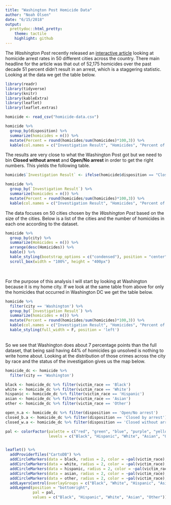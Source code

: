 ```yaml
---
title: "Washington Post Homicide Data"
author: "Noah Olsen"
date: "6/15/2018"
output:
  prettydoc::html_pretty:
    theme: tactile
    highlight: github
---
```


The *Washington Post* recently released an [interactive article](https://www.washingtonpost.com/graphics/2018/investigations/unsolved-homicide-database/?utm_term=.8f89c5357a81) looking at homicide arrest rates in 50 different cities across the country. There main headline for the article was that out of 52,175 homicides over the past decade 51 percent didn't result in an arrest, which is a staggering statistic. Looking at the data we get the table below.


```r
library(readr)
library(tidyverse)
library(knitr)
library(kableExtra)
library(leaflet)
library(leaflet.extras)

homicide <- read_csv("homicide-data.csv")
```

```r
homicide %>%
  group_by(disposition) %>%
  summarize(homicides = n()) %>%
  mutate(Percent = round(homicides/sum(homicides)*100,3)) %>%
  kable(col.names = c("Investigation Result", "Homicides", "Percent of Total"))

```

The results are very close to what the Washington Post got but we need to bin **Closed without arrest** and **Open/No arrest** in order to get the right numbers. This yields the following table.
```r
homicide$`Investigation Result` <- ifelse(homicide$disposition == "Closed by arrest", "Arrest", "No Arrest")

homicide %>%
  group_by(`Investigation Result`) %>%
  summarize(homicides = n()) %>%
  mutate(Percent = round(homicides/sum(homicides)*100,3)) %>%
  kable(col.names = c("Investigation Result", "Homicides", "Percent of Total"))
```

The data focuses on 50 cities chosen by the *Washington Post* based on the size of the cities. Below is a list of the cities and the number of homicides in each one according to the dataset.

```r
homicide %>%
  group_by(city) %>%
  summarize(Homicides = n()) %>%
  arrange(desc(Homicides)) %>%
  kable() %>%
  kable_styling(bootstrap_options = c("condensed"), position = "center") %>%
  scroll_box(width = "100%", height = "400px")

```
<br>

For the purpose of this analysis I will start by looking at Washington because it is my home city. If we look at the same table from above for only the homicides that occurred in Washington DC we get the table below.

```r
homicide %>%
  filter(city == 'Washington') %>%
  group_by(`Investigation Result`) %>%
  summarize(homicides = n()) %>%
  mutate(Percent = round(homicides/sum(homicides)*100,3)) %>%
  kable(col.names = c("Investigation Result", "Homicides", "Percent of Total")) %>%
  kable_styling(full_width = F, position = 'left')

```
<br>
So we see that Washington does about 7 percentage points than the full dataset, that being said having 44% of homicides go unsolved is nothing to write home about. Looking at the distribution of those crimes across the city by race and the status of the investigation gives us the map below.

```r
homicide_dc <- homicide %>%
  filter(city == 'Washington')

black <- homicide_dc %>% filter(victim_race == 'Black')
white <- homicide_dc %>% filter(victim_race == 'White')
hispanic <- homicide_dc %>% filter(victim_race == 'Hispanic')
asian <- homicide_dc %>% filter(victim_race == 'Asian')
other <- homicide_dc %>% filter(victim_race == 'Other')

open_n.a <- homicide_dc %>% filter(disposition == 'Open/No arrest')
closed_b.a <- homicide_dc %>% filter(disposition == 'Closed by arrest')
closed_w.a <- homicide_dc %>% filter(disposition == 'Closed without arrest')

pal <- colorFactor(palette = c("red", "green", "blue", "purple", "yellow"),
                   levels = c("Black", "Hispanic", "White", "Asian", "Other"))


leaflet() %>%
  addProviderTiles("CartoDB") %>%
  addCircleMarkers(data = black, radius = 2, color = ~pal(victim_race), group = "Black", label = ~disposition) %>%
  addCircleMarkers(data = white, radius = 2, color = ~pal(victim_race), group = "White", label = ~disposition) %>%
  addCircleMarkers(data = hispanic, radius = 2, color = ~pal(victim_race), group = "Hispanic", label = ~disposition) %>%
  addCircleMarkers(data = asian, radius = 2, color = ~pal(victim_race), group = "Asian", label = ~disposition) %>%
  addCircleMarkers(data = other, radius = 2, color = ~pal(victim_race), group = "Other", label = ~disposition) %>%
  addLayersControl(overlayGroups = c("Black", "White", "Hispanic", "Asian", "Other")) %>%
  addLegend(position = "bottomright",
            pal = pal,
            values = c("Black", "Hispanic", "White", "Asian", "Other"))
```
<br><br>